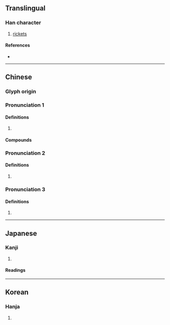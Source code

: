 {{character info}}
==Translingual==

===Han character===
{{Han char|rn=9|rad=人|as=05|sn=7|four=27220|canj=OPR|ids=⿰亻句}}

# [[rickets]]

====References====
* {{Han ref|kx=0099.100|dkj=00520|dj=0211.020|hdz=10137.060|uh=4F5D|ud=20317|bh=A746|bd=42822}}

----

==Chinese==
{{zh-forms}}

===Glyph origin===
{{Han etym}}

===Pronunciation 1===
{{zh-pron
|m=gōu,kòu
|c=kau3,keoi1
|mc=y
|oc=y
|ma=
|cat=n
}}

====Definitions====
{{zh-hanzi}}

# {{rfdef|zh}}

====Compounds====
{{zh-der|佝僂|佝僂病}}

===Pronunciation 2===
{{zh-pron
|m=kòu
|c=kau3
|ma=
|cat=
}}

====Definitions====
{{zh-hanzi}}

# {{zh-only|佝瞀}}

===Pronunciation 3===
{{zh-pron
|m=jū
|cat=
}}

====Definitions====
{{zh-hanzi}}

# {{zh-alt-form|拘}}

----

==Japanese==

===Kanji===
{{ja-kanji|grade=|rs=人05}}

# {{rfdef|ja|sort=人05}}

====Readings====
{{ja-readings
|goon=く
|kanon=こう, く
|kun=せむし-
}}

----

==Korean==

===Hanja===
{{ko-hanja|hangeul=구|rv=gu|mr=ku}}

# {{rfdef|ko|sort=人05}}